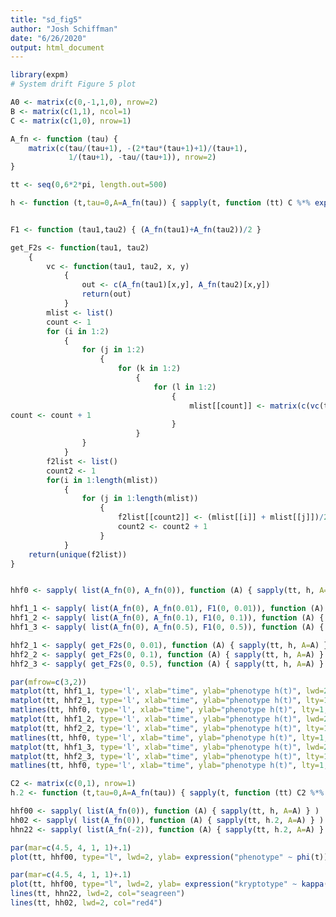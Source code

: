 ```yaml
---
title: "sd_fig5"
author: "Josh Schiffman"
date: "6/26/2020"
output: html_document
---
```



```r
library(expm)
# System drift Figure 5 plot

A0 <- matrix(c(0,-1,1,0), nrow=2)
B <- matrix(c(1,1), ncol=1)
C <- matrix(c(1,0), nrow=1)

A_fn <- function (tau) { 
    matrix(c(tau/(tau+1), -(2*tau*(tau+1)+1)/(tau+1), 
             1/(tau+1), -tau/(tau+1)), nrow=2) 
}

tt <- seq(0,6*2*pi, length.out=500)

h <- function (t,tau=0,A=A_fn(tau)) { sapply(t, function (tt) C %*% expm(tt*A) %*% B) }


F1 <- function (tau1,tau2) { (A_fn(tau1)+A_fn(tau2))/2 }

get_F2s <- function(tau1, tau2) 
    {
        vc <- function(tau1, tau2, x, y) 
            {
                out <- c(A_fn(tau1)[x,y], A_fn(tau2)[x,y])
                return(out)
            }
        mlist <- list()
        count <- 1
        for (i in 1:2) 
            {
                for (j in 1:2) 
                    {
                        for (k in 1:2) 
                            {
                                for (l in 1:2)
                                    {
                                        mlist[[count]] <- matrix(c(vc(tau1, tau2, 1, 1)[i], vc(tau1, tau2, 2, 1)[j], vc(tau1, tau2, 1, 2)[k], vc(tau1, tau2, 2, 2)[l]),2,2)
count <- count + 1
                                    }
                            }
                }
            }
        f2list <- list()
        count2 <- 1
        for(i in 1:length(mlist)) 
            {
                for (j in 1:length(mlist))
                    {
                        f2list[[count2]] <- (mlist[[i]] + mlist[[j]])/2
                        count2 <- count2 + 1
                    }
            }
    return(unique(f2list))
}


hhf0 <- sapply( list(A_fn(0), A_fn(0)), function (A) { sapply(tt, h, A=A) } )

hhf1_1 <- sapply( list(A_fn(0), A_fn(0.01), F1(0, 0.01)), function (A) { sapply(tt, h, A=A) } )
hhf1_2 <- sapply( list(A_fn(0), A_fn(0.1), F1(0, 0.1)), function (A) { sapply(tt, h, A=A) } )
hhf1_3 <- sapply( list(A_fn(0), A_fn(0.5), F1(0, 0.5)), function (A) { sapply(tt, h, A=A) } )

hhf2_1 <- sapply( get_F2s(0, 0.01), function (A) { sapply(tt, h, A=A) } )
hhf2_2 <- sapply( get_F2s(0, 0.1), function (A) { sapply(tt, h, A=A) } )
hhf2_3 <- sapply( get_F2s(0, 0.5), function (A) { sapply(tt, h, A=A) } )


```

```r

par(mfrow=c(3,2))
matplot(tt, hhf1_1, type='l', xlab="time", ylab="phenotype h(t)", lwd=2, ylim=c(-6,6), col=c("blue", "black"), cex.lab=1.5)
matplot(tt, hhf2_1, type='l', xlab="time", ylab="phenotype h(t)", lty=1, lwd=2, ylim=c(-6,6), cex.lab=1.5)
matlines(tt, hhf0, type='l', xlab="time", ylab="phenotype h(t)", lty=1, ylim=c(-6,6), cex.lab=1.5, col="black", lwd=4)
matplot(tt, hhf1_2, type='l', xlab="time", ylab="phenotype h(t)", lwd=2, ylim=c(-6,6), col=c("blue", "black"), cex.lab=1.5)
matplot(tt, hhf2_2, type='l', xlab="time", ylab="phenotype h(t)", lty=1, lwd=2, ylim=c(-6,6), cex.lab=1.5)
matlines(tt, hhf0, type='l', xlab="time", ylab="phenotype h(t)", lty=1, ylim=c(-6,6), cex.lab=1.5, col="black", lwd=4)
matplot(tt, hhf1_3, type='l', xlab="time", ylab="phenotype h(t)", lwd=2, ylim=c(-6,6), col=c("blue", "black"), cex.lab=1.5)
matplot(tt, hhf2_3, type='l', xlab="time", ylab="phenotype h(t)", lty=1, lwd=2, ylim=c(-6,6), cex.lab=1.5)
matlines(tt, hhf0, type='l', xlab="time", ylab="phenotype h(t)", lty=1, ylim=c(-6,6), cex.lab=1.5, col="black", lwd=4)

```


```r

C2 <- matrix(c(0,1), nrow=1)
h.2 <- function (t,tau=0,A=A_fn(tau)) { sapply(t, function (tt) C2 %*% expm(tt*A) %*% B) }

hhf00 <- sapply( list(A_fn(0)), function (A) { sapply(tt, h, A=A) } )
hh02 <- sapply( list(A_fn(0)), function (A) { sapply(tt, h.2, A=A) } )
hhn22 <- sapply( list(A_fn(-2)), function (A) { sapply(tt, h.2, A=A) } )

par(mar=c(4.5, 4, 1, 1)+.1)
plot(tt, hhf00, type="l", lwd=2, ylab= expression("phenotype" ~ phi(t)), xlab="time t", col="steelblue4", ylim=c(-3,3), cex.lab=1)

par(mar=c(4.5, 4, 1, 1)+.1)
plot(tt, hhf00, type="l", lwd=2, ylab= expression("kryptotype" ~ kappa(t)), xlab="time t", col="steelblue4", ylim=c(-3,3), cex.lab=1)
lines(tt, hhn22, lwd=2, col="seagreen")
lines(tt, hh02, lwd=2, col="red4")
```
